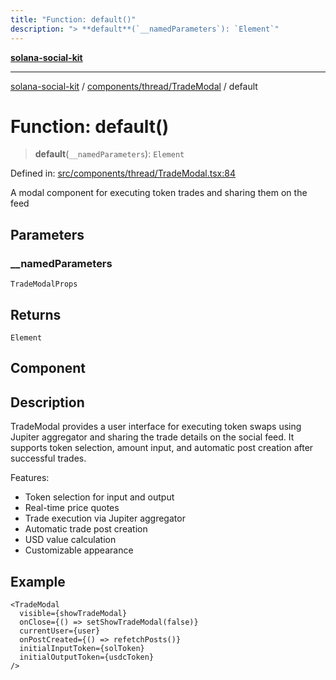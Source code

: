 ```yaml
---
title: "Function: default()"
description: "> **default**(`__namedParameters`): `Element`"
---
```


[**solana-social-kit**](../../../../README.mdx)

***

[solana-social-kit](../../../../README.mdx) / [components/thread/TradeModal](../README.mdx) / default

# Function: default()

> **default**(`__namedParameters`): `Element`

Defined in: [src/components/thread/TradeModal.tsx:84](https://github.com/SendArcade/solana-social-starter/blob/bd4b3556b8f469c27ebb06f4df65b3a36b43ba3b/src/components/thread/TradeModal.tsx#L84)

A modal component for executing token trades and sharing them on the feed

## Parameters

### \_\_namedParameters

`TradeModalProps`

## Returns

`Element`

## Component

## Description

TradeModal provides a user interface for executing token swaps using Jupiter aggregator
and sharing the trade details on the social feed. It supports token selection, amount input,
and automatic post creation after successful trades.

Features:
- Token selection for input and output
- Real-time price quotes
- Trade execution via Jupiter aggregator
- Automatic trade post creation
- USD value calculation
- Customizable appearance

## Example

```tsx
<TradeModal
  visible={showTradeModal}
  onClose={() => setShowTradeModal(false)}
  currentUser={user}
  onPostCreated={() => refetchPosts()}
  initialInputToken={solToken}
  initialOutputToken={usdcToken}
/>
```
